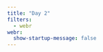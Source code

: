 ```yaml
---
title: "Day 2"
filters:
  - webr
webr:
  show-startup-message: false
---
```


```{=html}
<script type="module">
await globalThis.webR.evalRVoid(`
download.file(
  'https://raw.githubusercontent.com/louisahsmith/intro-to-R-2023/main/data/nlsy_cc.csv',
  'nlsy_cc.csv'
)

webr::install(c("ggplot2", "dplyr", "readr", "forcats"))

library(ggplot2)
nlsy <- readr::read_csv("nlsy_cc.csv") |> 
  dplyr::mutate(eyesight_cat = factor(eyesight, labels = c("Excellent", "Very Good",
               "Good", "Fair", "Poor")),
    glasses_cat = factor(glasses, labels = c("Doesn't wear glasses",
                     "Wears glasses/contacts")),
    race_eth_cat = forcats::fct_recode(as.character(race_eth),
    "Hispanic" = "1",
    "Black" = "2",
    "Non-Black, Non-Hispanic" = "3"),
    sex_cat = factor(sex, labels = c("Male", "Female")))
`)
</script>	
```
